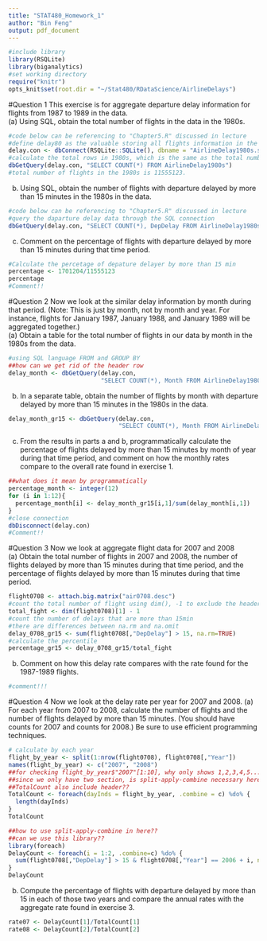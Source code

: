 ```yaml
---
title: "STAT480_Homework_1"
author: "Bin Feng"
output: pdf_document
---
```

```r
#include library
library(RSQLite)
library(biganalytics)
#set working directory
require("knitr")
opts_knit$set(root.dir = "~/Stat480/RDataScience/AirlineDelays")
```
#Question 1
This exercise is for aggregate departure delay information for flights from 1987 to 1989 in the data.  
(a) Using SQL, obtain the total number of flights in the data in the 1980s.
```r
#code below can be referencing to "Chapter5.R" discussed in lecture
#define delay80 as the valuable storing all flights information in the 1980s
delay.con <- dbConnect(RSQLite::SQLite(), dbname = "AirlineDelay1980s.sqlite3")
#calculate the total rows in 1980s, which is the same as the total number of flights in 1980s
dbGetQuery(delay.con, "SELECT COUNT(*) FROM AirlineDelay1980s")
#total number of flights in the 1980s is 11555123.
```
(b) Using SQL, obtain the number of flights with departure delayed by more than 15 minutes in the 1980s in the data.
```r
#code below can be referencing to "Chapter5.R" discussed in lecture
#query the daparture delay data through the SQL connection 
dbGetQuery(delay.con, "SELECT COUNT(*), DepDelay FROM AirlineDelay1980s WHERE DepDelay > 15")
```
(c) Comment on the percentage of flights with departure delayed by more than 15 minutes during that time period.
```r
#Calculate the percetage of depature delayer by more than 15 min
percentage <- 1701204/11555123
percentage
#Comment!!
```
#Question 2
Now we look at the similar delay information by month during that period. (Note: This is just by month, not by month and year. For instance, flights for January 1987, January 1988, and January 1989 will be aggregated together.)  
(a) Obtain a table for the total number of flights in our data by month in the 1980s from the data.
```r
#using SQL language FROM and GROUP BY
##how can we get rid of the header row
delay_month <- dbGetQuery(delay.con, 
                          "SELECT COUNT(*), Month FROM AirlineDelay1980s GROUP BY Month")

```

(b) In a separate table, obtain the number of flights by month with departure delayed by more than 15 minutes in the 1980s in the data.
```r
delay_month_gr15 <- dbGetQuery(delay.con, 
                               "SELECT COUNT(*), Month FROM AirlineDelay1980s WHERE DepDelay > 15 GROUP BY Month")
```

(c) From the results in parts a and b, programmatically calculate the percentage of flights delayed by more than 15 minutes by month of year during that time period, and comment on how the monthly rates compare to the overall rate found in exercise 1.
```r
##what does it mean by programmatically
percentage_month <- integer(12)
for (i in 1:12){
  percentage_month[i] <- delay_month_gr15[i,1]/sum(delay_month[i,1])
}
#close connection
dbDisconnect(delay.con)
#Comment!!
```

#Question 3
Now we look at aggregate flight data for 2007 and 2008  
(a) Obtain the total number of flights in 2007 and 2008, the number of flights delayed by more than 15 minutes during that time period, and the percentage of flights delayed by more than 15 minutes during that time period.
```r
flight0708 <- attach.big.matrix("air0708.desc")
#count the total number of flight using dim(), -1 to exclude the header count
total_fight <- dim(flight0708)[1] - 1
#count the number of delays that are more than 15min
#there are differences between na.rm and na.omit
delay_0708_gr15 <- sum(flight0708[,"DepDelay"] > 15, na.rm=TRUE)
#calculate the percentile
percentage_gr15 <- delay_0708_gr15/total_fight
```
(b) Comment on how this delay rate compares with the rate found for the 1987-1989 flights.
```r
#comment!!! 
```

#Question 4
Now we look at the delay rate per year for 2007 and 2008.
(a) For each year from 2007 to 2008, calculate the number of flights and the number of flights delayed by more than 15 minutes. (You should have counts for 2007 and counts for 2008.) Be sure to use efficient programming techniques.
```r
# calculate by each year
flight_by_year <- split(1:nrow(flight0708), flight0708[,"Year"])
names(flight_by_year) <- c("2007", "2008")
##for checking flight_by_year$"2007"[1:10], why only shows 1,2,3,4,5...
##since we only have two section, is split-apply-combine necessary here??
##TotalCount also include header??
TotalCount <- foreach(dayInds = flight_by_year, .combine = c) %do% {
  length(dayInds)
}
TotalCount

##how to use split-apply-combine in here??
##can we use this library??
library(foreach)
DelayCount <- foreach(i = 1:2, .combine=c) %do% {
  sum(flight0708[,"DepDelay"] > 15 & flight0708[,"Year"] == 2006 + i, na.rm=TRUE)
}
DelayCount
```
(b) Compute the percentage of flights with departure delayed by more than 15 in each of those two years and compare the annual rates with the aggregate rate found in exercise 3.
```r
rate07 <- DelayCount[1]/TotalCount[1]
rate08 <- DelayCount[2]/TotalCount[2]

```


